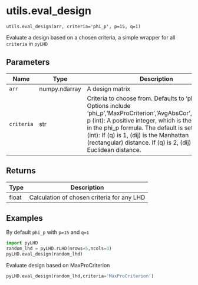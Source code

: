 # utils.eval_design { #pyLHD.utils.eval_design }

`utils.eval_design(arr, criteria='phi_p', p=15, q=1)`

Evaluate a design based on a chosen criteria, a simple wrapper for all `criteria` in `pyLHD`

## Parameters

| Name       | Type          | Description                                                                                                                                                                                                                                                                                                                               | Default    |
|------------|---------------|-------------------------------------------------------------------------------------------------------------------------------------------------------------------------------------------------------------------------------------------------------------------------------------------------------------------------------------------|------------|
| `arr`      | numpy.ndarray | A design matrix                                                                                                                                                                                                                                                                                                                           | _required_ |
| `criteria` | str           | Criteria to choose from. Defaults to 'phi_p'.  Options include 'phi_p','MaxProCriterion','AvgAbsCor','AvgAbsCor' p (int): A positive integer, which is the parameter in the phi_p formula. The default is set to be 15 q (int): If (q) is 1, (dij) is the Manhattan (rectangular) distance. If (q) is 2, (dij) is the Euclidean distance. | `'phi_p'`  |

## Returns

| Type   | Description                                |
|--------|--------------------------------------------|
| float  | Calculation of chosen criteria for any LHD |

## Examples



By default `phi_p` with `p=15` and `q=1`
```python
import pyLHD
random_lhd = pyLHD.rLHD(nrows=5,ncols=3)
pyLHD.eval_design(random_lhd)
```
Evaluate design based on MaxProCriterion 
```python
pyLHD.eval_design(random_lhd,criteria='MaxProCriterion')
```